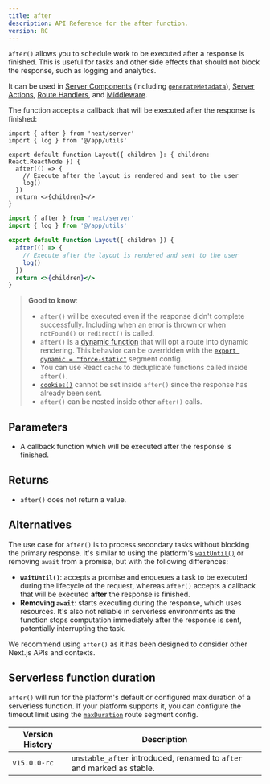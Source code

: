 ```yaml
---
title: after
description: API Reference for the after function.
version: RC
---
```


`after()` allows you to schedule work to be executed after a response is finished. This is useful for tasks and other side effects that should not block the response, such as logging and analytics.

It can be used in [Server Components](/docs/app/building-your-application/rendering/server-components) (including [`generateMetadata`](https://nextjs.org/docs/app/api-reference/functions/generate-metadata)), [Server Actions](/docs/app/building-your-application/data-fetching/server-actions-and-mutations), [Route Handlers](/docs/app/building-your-application/routing/route-handlers), and [Middleware](/docs/app/building-your-application/routing/middleware).

The function accepts a callback that will be executed after the response is finished:

```tsx filename="app/layout.tsx switcher
import { after } from 'next/server'
import { log } from '@/app/utils'

export default function Layout({ children }: { children: React.ReactNode }) {
  after(() => {
    // Execute after the layout is rendered and sent to the user
    log()
  })
  return <>{children}</>
}
```

```jsx filename="app/layout.js switcher
import { after } from 'next/server'
import { log } from '@/app/utils'

export default function Layout({ children }) {
  after(() => {
    // Execute after the layout is rendered and sent to the user
    log()
  })
  return <>{children}</>
}
```

> **Good to know**:
>
> - `after()` will be executed even if the response didn't complete successfully. Including when an error is thrown or when `notFound()` or `redirect()` is called.
> - `after()` is a [dynamic function](/docs/app/building-your-application/rendering/server-components#dynamic-functions) that will opt a route into dynamic rendering. This behavior can be overridden with the [`export dynamic = "force-static"`](/docs/app/api-reference/file-conventions/route-segment-config#dynamic) segment config.
> - You can use React `cache` to deduplicate functions called inside `after()`.
> - [`cookies()`](/docs/app/api-reference/functions/cookies) cannot be set inside `after()` since the response has already been sent.
> - `after()` can be nested inside other `after()` calls.

## Parameters

- A callback function which will be executed after the response is finished.

## Returns

- `after()` does not return a value.

## Alternatives

The use case for `after()` is to process secondary tasks without blocking the primary response. It's similar to using the platform's [`waitUntil()`](https://vercel.com/docs/functions/functions-api-reference) or removing `await` from a promise, but with the following differences:

- **`waitUntil()`**: accepts a promise and enqueues a task to be executed during the lifecycle of the request, whereas `after()` accepts a callback that will be executed **after** the response is finished.
- **Removing `await`**: starts executing during the response, which uses resources. It's also not reliable in serverless environments as the function stops computation immediately after the response is sent, potentially interrupting the task.

We recommend using `after()` as it has been designed to consider other Next.js APIs and contexts.

## Serverless function duration

`after()` will run for the platform's default or configured max duration of a serverless function. If your platform supports it, you can configure the timeout limit using the [`maxDuration`](/docs/app/api-reference/file-conventions/route-segment-config#maxduration) route segment config.

| Version History | Description                                                           |
| --------------- | --------------------------------------------------------------------- |
| `v15.0.0-rc`    | `unstable_after` introduced, renamed to `after` and marked as stable. |
